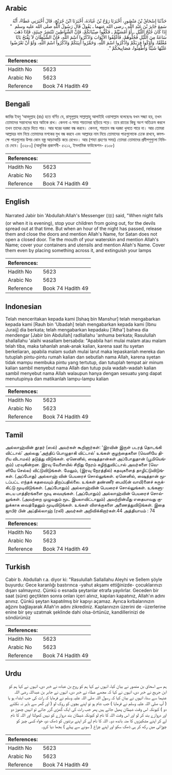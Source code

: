## Arabic


<div dir="rtl" lang="ar" style={{fontSize:'larger',backgroundColor:'#f8f9fa',padding:20}}>
حَدَّثَنَا إِسْحَاقُ بْنُ مَنْصُورٍ، أَخْبَرَنَا رَوْحُ بْنُ عُبَادَةَ، أَخْبَرَنَا ابْنُ جُرَيْجٍ، قَالَ أَخْبَرَنِي عَطَاءٌ، أَنَّهُ سَمِعَ جَابِرَ بْنَ عَبْدِ اللَّهِ ـ رضى الله عنهما ـ يَقُولُ قَالَ رَسُولُ اللَّهِ صلى الله عليه وسلم ‏ "‏ إِذَا كَانَ جُنْحُ اللَّيْلِ ـ أَوْ أَمْسَيْتُمْ ـ فَكُفُّوا صِبْيَانَكُمْ، فَإِنَّ الشَّيَاطِينَ تَنْتَشِرُ حِينَئِذٍ، فَإِذَا ذَهَبَ سَاعَةٌ مِنَ اللَّيْلِ فَحُلُّوهُمْ، فَأَغْلِقُوا الأَبْوَابَ وَاذْكُرُوا اسْمَ اللَّهِ، فَإِنَّ الشَّيْطَانَ لاَ يَفْتَحُ بَابًا مُغْلَقًا، وَأَوْكُوا قِرَبَكُمْ وَاذْكُرُوا اسْمَ اللَّهِ، وَخَمِّرُوا آنِيَتَكُمْ وَاذْكُرُوا اسْمَ اللَّهِ، وَلَوْ أَنْ تَعْرُضُوا عَلَيْهَا شَيْئًا وَأَطْفِئُوا، مَصَابِيحَكُمْ ‏"‏‏.‏
</div>
<div style={{backgroundColor:'#f8f9fa',padding:20, marginBottom: 10}}><table> <thead> <tr> <th>References:</th> <th></th> </tr> </thead> <tbody><tr><td>Hadith No</td><td>5623</td></tr><tr><td>Arabic No</td><td>5623</td></tr><tr><td>Reference</td><td>Book 74 Hadith 49</td></tr></tbody></table></div>

## Bengali


<div dir="ltr" lang="bn" style={{fontSize:'larger',backgroundColor:'#f8f9fa',padding:20}}>
জাবির ইবনু ‘আবদুল্লাহ (রাঃ) হতে বর্ণিত যে, রাসূলুল্লাহ সাল্লাল্লাহু আলাইহি ওয়াসাল্লাম বলেছেনঃ যখন সন্ধ্যা হয়, তখন তোমাদের সন্তানদের ঘরে আটকে রাখ। কেননা এ সময় শয়তানরা ছড়িয়ে পড়ে। তবে রাতের কিছু অংশ অতিক্রম করলে তখন তাদের ছেড়ে দিতে পার। আর ঘরের দরজা বন্ধ করবে। কেননা, শয়তান বন্ধ দরজা খুলতে পারে না। আর তোমরা আল্লাহর নাম নিয়ে তোমাদের মশকের মুখ বন্ধ করবে এবং আল্লাহর নাম নিয়ে তোমাদের পাত্রগুলোকে ঢেকে রাখবে, কমপক্ষে পাত্রগুলোর উপর কোন বস্ত্ত আড়াআড়ি করে রেখেও। আর (শয্যা গ্রহণের সময়) তোমরা তোমাদের প্রদীপগুগুলো নিভিয়ে দেবে। [৩২৮০] (আধুনিক প্রকাশনী- ৫২১২, ইসলামিক ফাউন্ডেশন- ৫১০৮)
</div>
<div style={{backgroundColor:'#f8f9fa',padding:20, marginBottom: 10}}><table> <thead> <tr> <th>References:</th> <th></th> </tr> </thead> <tbody><tr><td>Hadith No</td><td>5623</td></tr><tr><td>Arabic No</td><td>5623</td></tr><tr><td>Reference</td><td>Book 74 Hadith 49</td></tr></tbody></table></div>

## English


<div dir="ltr" lang="en" style={{fontSize:'larger',backgroundColor:'#f8f9fa',padding:20}}>
Narrated Jabir bin 'Abdullah:Allah's Messenger (ﷺ) said, "When night falls (or when it is evening), stop your children from going out, for the devils spread out at that time. But when an hour of the night has passed, release them and close the doors and mention Allah's Name, for Satan does not open a closed door. Tie the mouth of your waterskin and mention Allah's Name; cover your containers and utensils and mention Allah's Name. Cover them even by placing something across it, and extinguish your lamps
</div>
<div style={{backgroundColor:'#f8f9fa',padding:20, marginBottom: 10}}><table> <thead> <tr> <th>References:</th> <th></th> </tr> </thead> <tbody><tr><td>Hadith No</td><td>5623</td></tr><tr><td>Arabic No</td><td>5623</td></tr><tr><td>Reference</td><td>Book 74 Hadith 49</td></tr></tbody></table></div>

## Indonesian


<div dir="ltr" lang="id" style={{fontSize:'larger',backgroundColor:'#f8f9fa',padding:20}}>
Telah menceritakan kepada kami [Ishaq bin Manshur] telah mengabarkan kepada kami [Rauh bin 'Ubadah] telah mengabarkan kepada kami [Ibnu Juraij] dia berkata; telah mengabarkan kepadaku ['Atha'] bahwa dia mendengar [Jabir bin Abdullah] radliallahu 'anhuma berkata; Rasulullah shallallahu 'alaihi wasallam bersabda: "Apabila hari mulai malam atau malam telah tiba, maka tahanlah anak-anak kalian, karena saat itu syetan berkeliaran, apabila malam sudah mulai larut maka lepaskanlah mereka dan tutuplah pintu-pintu rumah kalian dan sebutlah nama Allah, karena syetan tidak mampu membuka pintu yang tertutup, dan tutuplah tempat air minum kalian sambil menyebut nama Allah dan tutup pula wadah-wadah kalian sambil menyebut nama Allah walaupun hanya dengan sesuatu yang dapat menutupinya dan matikanlah lampu-lampu kalian
</div>
<div style={{backgroundColor:'#f8f9fa',padding:20, marginBottom: 10}}><table> <thead> <tr> <th>References:</th> <th></th> </tr> </thead> <tbody><tr><td>Hadith No</td><td>5623</td></tr><tr><td>Arabic No</td><td>5623</td></tr><tr><td>Reference</td><td>Book 74 Hadith 49</td></tr></tbody></table></div>

## Tamil


<div dir="ltr" lang="ta" style={{fontSize:'larger',backgroundColor:'#f8f9fa',padding:20}}>
அல்லாஹ்வின் தூதர் (ஸல்) அவர்கள் கூறினார்கள்: ‘இரவின் இருள் படரத் தொடங்கி விட்டால்’ அல்லது ‘அந்திப் பொழுதாகி விட்டால்’ உங்கள் குழந்தைகளை (வெளியே திரிய விடாமல்) தடுத்து விடுங்கள். ஏனெனில், ஷைத்தான்கள் அப்போதுதான் (பூமியெங்கும்) பரவுகின்றன. இரவு வேளையில் சிறிது நேரம் கழிந்துவிட்டால் அவர்களை (வெளியே செல்ல) விட்டுவிடுங்கள். மேலும், (இரவு நேரத்தில்) கதவுகளைத் தாழிட்டுவிடுங்கள். (அப்போது) அல்லாஹ் வின் பெயரைச் சொல்லுங்கள். ஏனெனில், ஷைத்தான் மூடப்பட்ட எந்தக் கதவையும் திறப்பதில்லை. உங்கள் தண்ணீர் பையி(ன் வாயி)னைச் சுருக்கிட்டு மூடிவிடுங்கள். (அப்போதும்) அல்லாஹ்வின் பெயரைச் சொல்லுங்கள். உங்களுடைய பாத்திரங்களை மூடி வையுங்கள். (அப்போதும்) அல்லாஹ்வின் பெயரைச் சொல்லுங்கள். (அவற்றை முழுவதும் மூட இயலாவிட்டாலும்) அவற்றின்மீது எதையாவது குறுக்காக வைத்தேனும் மூடிவிடுங்கள். உங்கள் விளக்குகளை அணைத்துவிடுங்கள். இதை ஜாபிர் பின் அப்தில்லாஹ் (ரலி) அவர்கள் அறிவிக்கிறார்கள்.44 அத்தியாயம் : 74
</div>
<div style={{backgroundColor:'#f8f9fa',padding:20, marginBottom: 10}}><table> <thead> <tr> <th>References:</th> <th></th> </tr> </thead> <tbody><tr><td>Hadith No</td><td>5623</td></tr><tr><td>Arabic No</td><td>5623</td></tr><tr><td>Reference</td><td>Book 74 Hadith 49</td></tr></tbody></table></div>

## Turkish


<div dir="ltr" lang="tr" style={{fontSize:'larger',backgroundColor:'#f8f9fa',padding:20}}>
Cabir b. Abdullah r.a. diyor ki: "Rasulullah Sallallahu Aleyhi ve Sellem şöyle buyurdu: Gece karanlığı bastırınca -yahut akşamı ettiğinizde- çocuklarınızı dışarı salmayınız. Çünkü o esnada şeytanlar etrafa yayılırlar. Geceden bir saat (süre) geçtikten sonra onları içeri alınız, kapıları kapatınız, Allah'ın adını anınız. Çünkü şeytan kapatılmış bir kapıyı açamaz. Ayrıca kırbalarınızın ağzını bağlayarak Allah'ın adını zikrediniz. Kaplarınızın üzerini de -üzerlerine enine bir şey uzatmak şeklinde dahi olsa-örtünüz, kandillerinizi de söndürünüz
</div>
<div style={{backgroundColor:'#f8f9fa',padding:20, marginBottom: 10}}><table> <thead> <tr> <th>References:</th> <th></th> </tr> </thead> <tbody><tr><td>Hadith No</td><td>5623</td></tr><tr><td>Arabic No</td><td>5623</td></tr><tr><td>Reference</td><td>Book 74 Hadith 49</td></tr></tbody></table></div>

## Urdu


<div dir="rtl" lang="ur" style={{fontSize:'larger',backgroundColor:'#f8f9fa',padding:20}}>
ہم سے اسحاق بن منصور نے بیان کیا، انہوں نے کہا ہم کو روح بن عبادہ نے خبر دی، انہوں نے کہا ہم کو ابن جریج نے خبر دی، انہوں نے کہا کہ مجھے عطاء نے خبر دی، انہوں نے جابر بن عبداللہ رضی اللہ عنہما سے سنا، انہوں نے بیان کیا کہ رسول اللہ صلی اللہ علیہ وسلم نے فرمایا کہ رات کی جب ابتداء ہو یا ( آپ صلی اللہ علیہ وسلم نے فرمایا ) جب شام ہو تو اپنے بچوں کو روک لو ( اور گھر سے باہر نہ نکلنے دو ) کیونکہ اس وقت شیطان پھیل جاتے ہیں پھر جب رات کی ایک گھڑی گزر جائے تو انہیں چھوڑ دو اور دروازے بند کر لو اور اس وقت اللہ کا نام لو کیونکہ شیطان بند دروازے کو نہیں کھولتا اور اللہ کا نام لے کر اپنے مشکیزوں کا منہ باندھ دو۔ اللہ کا نام لے کر اپنے برتنوں کو ڈھک دو، خواہ کسی چیز کو چوڑائی میں رکھ کر ہی ڈھک سکو اور اپنے چراغ ( سونے سے پہلے ) بجھا دیا کرو۔
</div>
<div style={{backgroundColor:'#f8f9fa',padding:20, marginBottom: 10}}><table> <thead> <tr> <th>References:</th> <th></th> </tr> </thead> <tbody><tr><td>Hadith No</td><td>5623</td></tr><tr><td>Arabic No</td><td>5623</td></tr><tr><td>Reference</td><td>Book 74 Hadith 49</td></tr></tbody></table></div>